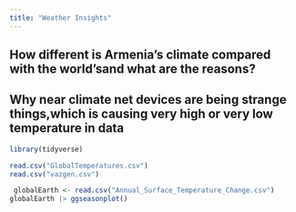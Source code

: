 ```yaml
---
title: "Weather Insights"
---
```


## How different is Armenia's climate compared with the world’sand what are the reasons?

## Why near climate net devices are being strange things,which is causing very high or very low temperature in data

```r
library(tidyverse)

read.csv("GlobalTemperatures.csv") 
read.csv("vazgen.csv") 
```
```r
 globalEarth <- read.csv("Annual_Surface_Temperature_Change.csv") 
globalEarth |> ggseasonplot()
```

